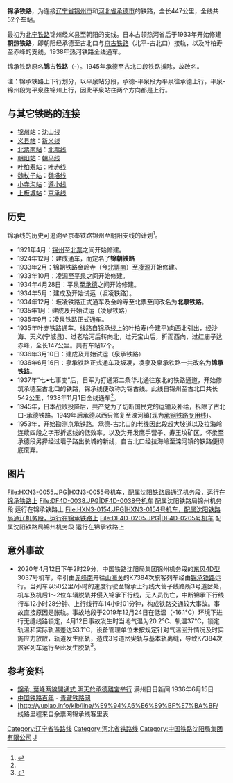 {{Infobox rail system-route
|rail_name=锦承铁路
|other_name=
|system_length=447 km
|length_in_operation=
|total_length=
|tracklength=
|name_bgcolor=
|min_width=
|box_width=
|style=
|banner_color=blue
|sec_banner_color=
|third_banner_color=
|logo_filename=
|logo_width=
|logo_bgcolor=
|logo_alt=
|logo_note=
|image= DF4D-0205.JPG
|imagesize= 300px
|caption=
|code_name=
|locale={{CHN}}[[辽宁省|辽宁省]]、[[河北省|河北省]]
|service_type=[[旅客列车|客]][[货物列车|货]]两用
|status=营运中
|network=
|stations=
|start=[[锦州站|锦州站]]、[[承德站|承德站]]
|lines=
|main_route=
|secondary_route=
|branch_route=
|standard=
|character=
|other_systems=
|main_stations=
|constructor=
|track=
|average_station_distance=
|max_speed=
|orbital_plane=
|track_gauge={{standard gauge}}（[[标准轨|标准轨]]）
|distance_between_mainlines=
|min_radius=
|max_grade=
|elevation=
|control=
|block_signal=
|engine=
|electrified=
|rollingstock=
|fleet_size=
|begin_operation=
|end_operation=
|operation_note=
|open_operation=
|time_first=
|time_last=
|ridership=
|owner=
|operator=
|franchise=
|hq=
|key_person=
|website=
|route_map={{bs-map|inline=1|map=
~~(km)~~
CONTg~~ ~~ ~~{{RoutemapRoute|Licon=u|[[沈山铁路|沈山铁路]]往[[山海关站|山海关站]]方向}}
BHF~~0~~[[锦州站|锦州站]]
CONTgq\ABZgr\~~ ~~ ~~{{RoutemapRoute|Licon=l|[[沈山铁路|沈山铁路]]往[[沈阳站|沈阳站]]方向}}
\\HST\\~~7~~[[薛家站|薛家站]]
HST~~20~~[[八角台站|八角台站]]
HST~~27~~[[七里河站_(锦承铁路)|七里河站]]
HST~~40~~[[泥河子站|泥河子站]]
HST~~48~~[[义县站|义县站]]
CONTgq\ABZgr\~~ ~~ ~~{{RoutemapRoute|Licon=l|[[新义铁路|新义铁路]]往[[新立屯站|新立屯站]]方向}}
HST~~66~~[[周家屯站|周家屯站]]
HST~~76~~[[上园站|上园站]]
CONTgq\ABZgr\~~ ~~ ~~{{RoutemapRoute|Licon=l|[[北票铁路|北票铁路]]往[[北票站|北票站]]方向}}
HST~~96~~[[北票南站|北票南站]]
HST~~112~~[[能家站|能家站]]
BHF~~137~~[[朝阳站_(辽宁省)|朝阳站]]
CONTgq\ABZgr\~~ ~~ ~~{{RoutemapRoute|Licon=l|[[朝马铁路|朝马铁路]]往[[朝阳西站|朝阳西站]]方向}}
HST~~154~~[[大营子站|大营子站]]
HST~~168~~[[大平房站|大平房站]]
HST~~202~~[[公营子站|公营子站]]
HST~~212~~[[小平房站|小平房站]]
BHF~~222~~[[叶柏寿站|叶柏寿站]]
CONTgq\ABZgr\~~ ~~ ~~{{RoutemapRoute|Licon=l|[[叶赤铁路|叶赤铁路]]往[[赤峰站|赤峰站]]方向}}
HST~~233~~[[红石站|红石站]]
HST~~243~~[[河汤沟站|河汤沟站]]
HST~~249~~[[凌源东站|凌源东站]]
HST~~253~~[[凌源站|凌源站]]
HST~~273~~[[侯杖子站|侯杖子站]]
HST~~279~~[[水泉站|水泉站]]
HST~~287~~[[四道沟站|四道沟站]]
HST~~295~~[[三十家站|三十家站]]
HST~~300~~[[魏杖子站|魏杖子站]]
\ABZgl\CONTfq~~ ~~ ~~{{RoutemapRoute|Licon=r|[[魏塔铁路|魏塔铁路]]往[[塔山站|塔山站]]方向}}
HST~~320~~[[杨树岭站|杨树岭站]]
HST~~340~~[[平泉站_(河北省)|平泉站]]
HST~~355~~[[小寺沟站|小寺沟站]]
\ABZgl\CONTfq~~ ~~ ~~{{RoutemapRoute|Licon=r|[[遵小铁路|遵小铁路]]往[[遵化南站|遵化南站]]方向}}
HST~~365~~[[大杖子站|大杖子站]]
HST~~375~~[[上谷站|上谷站]]
HST~~381~~[[榆树沟站|榆树沟站]]
HST~~387~~[[永和站_(承德县)|永和站]]
HST~~394~~[[甲山站|甲山站]]
HST~~403~~[[下板城站|下板城站]]
\STR\
\ABZgl+l\CONTfq~~ ~~ ~~{{RoutemapRoute|Licon=r|[[京承铁路|京承铁路]]往[[北京站|北京站]]方向}}
HST~~418~~[[上板城站|上板城站]]
HST~~427~~[[承德东站|承德东站]]
BHF~~437~~[[承德站|承德站]]
\eABZgl\exCONTfq~~ ~~ ~~ ~~{{RoutemapRoute|Licon=r|<s>原锦古铁路</s>[[承滦铁路|承滦铁路]]往[[张百湾站|张百湾站]]方向}}
CONTf~~ ~~ ~~{{RoutemapRoute|Licon=d|[[承隆铁路|承隆铁路]]往[[隆化站|隆化站]]方向}}
}}
}}
'''锦承铁路'''，为连接[[辽宁省|辽宁省]][[锦州市|锦州市]]和[[河北省|河北省]][[承德市|承德市]]的铁路，全长447公里，全线共52个车站。

最初为[[北宁铁路|北宁铁路]]锦州经义县至朝阳的支线。日本占领热河省后于1933年开始修建'''朝热铁路'''，即朝阳经承德至古北口与[[京古铁路|京古铁路]]（北平-古北口）接轨，以及叶柏寿至赤峰的支线。1938年热河铁路全线通车。

锦承铁路原名'''锦古铁路'''（{{站|锦州}}-{{站|古北口}}）。1945年承德至古北口段铁路拆除，故改名。

注：锦承铁路上下行划分，以平泉站分段，承德-平泉段为平泉往承德上行，平泉-锦州段为平泉往锦州上行，因此平泉站往两个方向都是上行。

==与其它铁路的连接==
*[[锦州站|锦州站]]：[[沈山铁路|沈山线]]
*[[义县站|义县站]]：[[新义铁路|新义线]]
*[[北票南站|北票南站]]：[[北票铁路|北票线]]
*[[朝阳站_(辽宁省)|朝阳站]]：[[朝马铁路|朝马线]]
*[[叶柏寿站|叶柏寿站]]：[[叶赤铁路|叶赤线]]
*[[魏杖子站|魏杖子站]]：[[魏塔铁路|魏塔线]]
*[[小寺沟站|小寺沟站]]：[[遵小铁路|遵小线]]
*[[上板城站|上板城站]]：[[京承铁路|京承线]]

== 历史 ==
锦承线的历史可追溯至[[京奉铁路|京奉铁路]]锦州至朝阳支线的计划<ref name="lnrail">{{cite book|author=《辽宁省志·铁道志》编委会|title=辽宁省志·铁道志|publisher=[[中国铁道出版社|中国铁道出版社]]|year=2000|isbn=7-113-03971-5}}</ref>{{rp|48}}。
* 1921年4月：[[锦州站|锦州]]至[[北票站|北票]]之间开始修建。
* 1924年12月：建成通车，而定名了'''锦朝铁路'''
* 1933年2月：锦朝铁路金岭寺（今[[北票南站|北票南]]）至[[凌源站|凌源]]开始修建。
* 1933年10月：凌源至[[平泉站|平泉]]之间开始修建。
* 1934年4月28日：平泉至[[承德站|承德]]之间开始修建。
* 1934年5月：建成及开始试运（坂凌铁路）。
* 1934年12月：坂凌铁路正式通车及金岭寺至北票至间改名为'''北票铁路'''。
* 1935年1月：建成及开始试运（凌泉铁路）
* 1935年9月：凌泉铁路正式通车。
* 1935年叶赤铁路通车。线路自锦承线上的叶柏寿(今建平)向西北引出，经沙海、天义(宁城县)、过老哈河后转向北，过元宝山后，折而西向，过红庙子达赤峰，全长147公里。共有车站17个。
* 1936年3月10日：建成及开始试运（泉承铁路）
* 1936年6月16日：泉承铁路正式通车及坂凌，凌泉及泉承铁路一共改名为'''锦承铁路'''。
* 1937年“七•七事变”后，日军为打通第二条华北通往东北的铁路通道，开始修筑承德至古北口的铁路，锦承线便改称为锦古线。此线自锦州至古北口共长542公里，1938年11月1日全线通车<ref name="lnrail"/>{{rp|49}}。
* 1945年，日本战败投降后，共产党为了切断国民党的运输及补给，拆除了古北口-承德铁路。1949年后承德以西只修复至滦河镇(现为[[承灤鐵路|承钢铁路专用线]])。
* 1953年，开始勘测京承铁路。承德-古北口的老线因此段超大坡道以及拉海岭连续四段之字形折返线的低效率，以及为开发鹰手营子、寿王坟矿区，怀柔至承德段另择经过墙子路出长城的新线，自古北口经拉海岭至滦河镇的铁路便彻底废弃。

== 图片 ==
<gallery perrow="4">
File:HXN3-0055.JPG|HXN3-0055号机车，配属沈阳铁路局通辽机务段，运行在锦承铁路上
File:DF4D-0038.JPG|DF4D-0038号机车 配属沈阳铁路局锦州机务段 运行在锦承铁路上
File:HXN3-0154.JPG|HXN3-0154号机车，配属沈阳铁路局通辽机务段，运行在锦承铁路上
File:DF4D-0205.JPG|DF4D-0205号机车 配属沈阳铁路局锦州机务段 运行在锦承铁路上
</gallery>

== 意外事故 ==
*2020年4月12日下午2时29分，中国铁路沈阳局集团锦州机务段的[[东风4D型柴油机车|东风4D型]]3037号机车，牵引由[[赤峰南站|赤峰南]]开往[[山海关站|山海关]]的K7384次旅客列车经由[[锦承铁路|锦承铁路]]运行。当列车以50公里/小时的速度行驶至锦承上行线大营子线路所3号道岔处，机车及机后1～2位车辆脱轨并侵入锦承下行线，无人员伤亡，中断锦承下行线行车12小时28分钟、上行线行车14小时01分钟，构成铁路交通较大事故。事故直接原因是胀轨。事故地段于2019年12月24日在低温（-16.1℃）环境下进行无缝线路锁定，4月12日事故发生时当地气温为20.2℃、轨温37℃，锁定轨温和实际轨温差达53.1℃，设备管理单位未按规定针对气温回升情况及时实施应力放散，轨道发生胀轨，造成3号道岔尖轨与基本轨离缝，导致K7384次旅客列车运行至此发生脱轨<ref>{{Cite web|title=政府公开目录：“4·12”锦承线旅客列车脱轨铁路交通较大事故调查处理情况公告 |url=http://www.nra.gov.cn/xxgkml/xxgk/xxgkml/202004/t20200430_107578.html?keywords=|accessdate=2020-08-31|date=2020-04-30|work=国家铁路局}}</ref>。

==参考资料==
{{reflist}}
* [http://www.lib.kobe-u.ac.jp/das/ContentViewServlet?METAID=00103534&TYPE=HTML_FILE&POS=1&LANG=JA 錦承, 葉峰两線開通式 明天於承德離宮举行] 满州日日新闻 1936年6月15日
* [https://web.archive.org/web/20090423031618/http://www.qh.xinhuanet.com/qztlw/2003-06/25/content_639501.htm 中国铁路百年] - [http://www.qh.xinhuanet.com/ 青藏铁路网]
* [http://yupiao.info/klb/line/%E9%94%A6%E6%89%BF%E7%BA%BF/ 线路里程来自余票网锦承线客里表
{{锦承铁路}}
{{中国铁路}}


[[Category:辽宁省铁路线|Category:辽宁省铁路线]]
[[Category:河北省铁路线|Category:河北省铁路线]]
[[Category:中国铁路沈阳局集团有限公司|Category:中国铁路沈阳局集团有限公司]]
[[Category:满洲国国有铁道|J]]